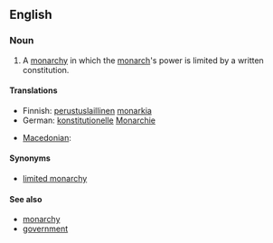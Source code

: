 ==English==
{{wikipedia}}

===Noun===
{{en-noun|sg=[[constitutional]] [[monarchy]]|constitutional monarchies}}

# A [[monarchy]] in which the [[monarch]]'s power is limited by a written constitution.

====Translations====
{{trans-top}}
* Finnish: [[perustuslaillinen]] [[monarkia]]
* German: [[konstitutionell]]e [[Monarchie]] {{f}}
{{trans-mid}}
* [[Macedonian]]: {{t|mk|уставна монархија|f|tr=ústavna monárhija|sc=Cyrl|xs=Macedonian}}
{{trans-bottom}}

====Synonyms====
* [[limited monarchy]]

====See also====
* [[monarchy]]
* [[government]]